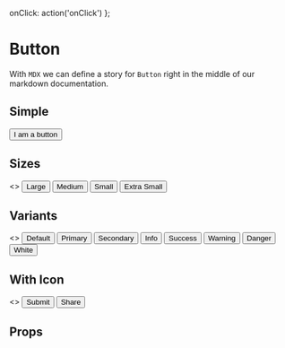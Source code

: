 

<Meta title='Button' component={Button} />

  onClick: action('onClick')
};

# Button
With `MDX` we can define a story for `Button` right in the middle of our
markdown documentation.

## Simple 
<Preview>
  <Story name='Simple'>
      <Button  {...actions}>
        I am a button
      </Button>
  </Story>
</Preview>


## Sizes 
<Preview>
  <Story name='With Sizes'>
      <>
        <Button {...actions} size="lg" variant="primary">Large</Button>
        <Button {...actions} size="md" variant="primary">Medium</Button>
        <Button {...actions} size="sm" variant="primary">Small</Button>
        <Button {...actions} size="xs" variant="primary">Extra Small</Button>
      </>
  </Story>
</Preview>

## Variants 
<Preview>
  <Story name='With Variants'>
      <>
        <Button {...actions} >Default</Button>
        <Button {...actions} variant="primary">Primary</Button>
        <Button {...actions} variant="secondary">Secondary</Button>
        <Button {...actions} variant="info">Info</Button>
        <Button {...actions} variant="success">Success</Button>
        <Button {...actions} variant="warning">Warning</Button>
        <Button {...actions} variant="danger">Danger</Button>
        <Button {...actions} variant="white">White</Button>
      </>
  </Story>
</Preview>

## With Icon 
<Preview>
  <Story name='With Icon'>
    <>
      <Button {...actions} variant="primary" icon="done">Submit</Button>
      <Button {...actions} variant="info" size="xs" icon="share">Share</Button>
    </>
  </Story>
</Preview>


## Props
<Props of={Button} />